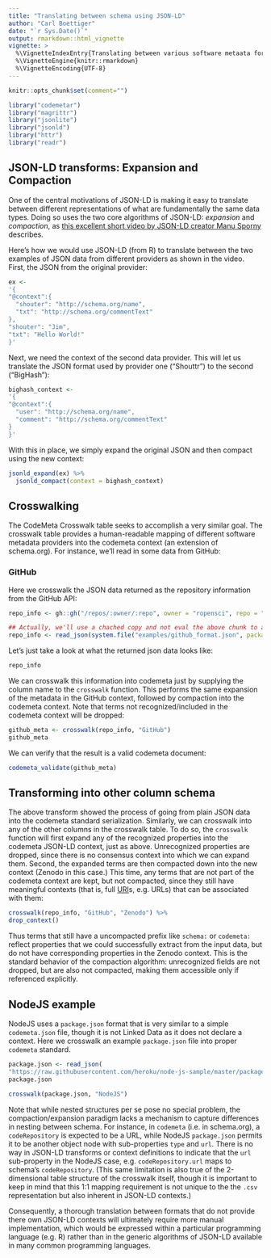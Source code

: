 ```yaml
---
title: "Translating between schema using JSON-LD"
author: "Carl Boettiger"
date: "`r Sys.Date()`"
output: rmarkdown::html_vignette
vignette: >
  %\VignetteIndexEntry{Translating between various software metaata formats with JSON-LD in codemetar}
  %\VignetteEngine{knitr::rmarkdown}
  %\VignetteEncoding{UTF-8}
---
```




```r
knitr::opts_chunk$set(comment="")
```

```r
library("codemetar")
library("magrittr")
library("jsonlite")
library("jsonld")
library("httr")
library("readr")
```

## JSON-LD transforms: Expansion and Compaction

One of the central motivations of JSON-LD is making it easy to translate between different representations of what are fundamentally the same data types. Doing so uses the two core algorithms of JSON-LD: *expansion* and *compaction*, as [this excellent short video by JSON-LD creator Manu Sporny](https://www.youtube.com/watch?v=Tm3fD89dqRE) describes.

Here's how we would use JSON-LD (from R) to translate between the two examples of JSON data from different providers as shown in the video.  First, the JSON from the original provider:

```r
ex <-
'{
"@context":{
  "shouter": "http://schema.org/name",
  "txt": "http://schema.org/commentText"
},
"shouter": "Jim",
"txt": "Hello World!"
}'
```

Next, we need the context of the second data provider.  This will let us translate the JSON format used by provider one ("Shouttr") to the second ("BigHash"):

```r
bighash_context <- 
'{
"@context":{
  "user": "http://schema.org/name",
  "comment": "http://schema.org/commentText"
}
}'
```

With this in place, we simply expand the original JSON and then compact using the new context:

```r
jsonld_expand(ex) %>%
  jsonld_compact(context = bighash_context)
```

## Crosswalking

The CodeMeta Crosswalk table seeks to accomplish a very similar goal.  The crosswalk table provides a human-readable mapping of different software metadata providers into the codemeta context (an extension of schema.org).  For instance, we'll read in some data from GitHub:


### GitHub

Here we crosswalk the JSON data returned as the repository information from the GitHub API: 

```r
repo_info <- gh::gh("/repos/:owner/:repo", owner = "ropensci", repo = "EML")
```

```r
## Actually, we'll use a chached copy and not eval the above chunk to avoid a `gh` dependency:
repo_info <- read_json(system.file("examples/github_format.json", package = "codemetar"))
```

Let's just take a look at what the returned json data looks like:

```r
repo_info
```

We can crosswalk this information into codemeta just by supplying the column name to the `crosswalk` function.  This performs the same expansion of the metadata in the GitHub context, followed by compaction into the codemeta context.  Note that terms not recognized/included in the codemeta context will be dropped:

```r
github_meta <- crosswalk(repo_info, "GitHub")
github_meta
```

We can verify that the result is a valid codemeta document:

```r
codemeta_validate(github_meta)
```


## Transforming into other column schema


The above transform showed the process of going from plain JSON data into the codemeta standard serialization.  Similarly, we can crosswalk into any of the other columns in the crosswalk table.  To do so, the `crosswalk` function will first expand any of the recognized properties into the codemeta JSON-LD context, just as above.  Unrecognized properties are dropped, since there is no consensus context into which we can expand them.  Second, the expanded terms are then compacted down into the new context (Zenodo in this case.)  This time,
any terms that are not part of the codemeta context are kept, but not compacted, since they still have meaningful contexts (that is, full [URI](https://en.wikipedia.org/wiki/Uniform_Resource_Identifier)s, e.g. URLs) that can be associated with them:

```r
crosswalk(repo_info, "GitHub", "Zenodo") %>%
drop_context()
```

Thus terms that still have a uncompacted prefix like `schema:` or `codemeta:` reflect properties that we could successfully extract from the input data, but do not have corresponding properties in the Zenodo context.  This is the standard behavior of the 
compaction algorithm: unrecognized fields are not dropped, but are also not compacted,
making them accessible only if referenced explicitly.  


## NodeJS example

NodeJS uses a `package.json` format that is very similar to a simple `codemeta.json` file, though it is not Linked Data as it does not declare a context.  Here we crosswalk an example `package.json` file into proper `codemeta` standard.  

```r
package.json <- read_json(
"https://raw.githubusercontent.com/heroku/node-js-sample/master/package.json")
package.json
```


```r
crosswalk(package.json, "NodeJS")
```

Note that while nested structures per se pose no special problem, the compaction/expansion paradigm lacks a mechanism to capture differences in nesting between schema.  For instance,
in `codemeta` (i.e. in schema.org), a `codeRepository` is expected to be a URL, while NodeJS `package.json` permits it to be another object node with sub-properties `type` and `url`.  There is no way in JSON-LD transforms or context definitions to indicate that the `url` sub-property in the NodeJS case, e.g. `codeRepository.url` maps to schema's `codeRepository`. 
(This same limitation is also true of the 2-dimensional table structure of the crosswalk itself, though it is important to keep in mind that this 1:1 mapping requirement is not unique to the the `.csv` representation but also inherent in JSON-LD contexts.)  

Consequently, a thorough translation between formats that do not provide there own JSON-LD contexts will ultimately require more manual implementation, which would be expressed within a particular programming language (e.g. R) rather than in the generic algorithms of JSON-LD available in many common programming languages.  




